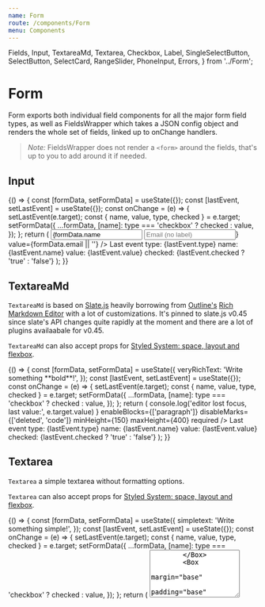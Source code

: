 ```yaml
---
name: Form
route: /components/Form
menu: Components
---
```



  Fields,
  Input,
  TextareaMd,
  Textarea,
  Checkbox,
  Label,
  SingleSelectButton,
  SelectButton,
  SelectCard,
  RangeSlider,
  PhoneInput,
  Errors,
} from '../Form';

# Form

Form exports both individual field components for all the major form field types,
as well as FieldsWrapper which takes a JSON config object and renders the whole set of fields, linked up to onChange handlers.

> _Note:_ FieldsWrapper does not render a `<form>` around the fields, that's up to you to add around it if needed.

## Input

<Props of={Input} />

<Playground>
  {() => {
    const [formData, setFormData] = useState({});
    const [lastEvent, setLastEvent] = useState({});
    const onChange = (e) => {
      setLastEvent(e.target);
      const { name, value, type, checked } = e.target;
      setFormData({
        ...formData,
        [name]: type === 'checkbox' ? checked : value,
      });
    };
    return (
      <Flex>
        <Box margin="base" padding="base" maxWidth="400px" bg="whiteout.darker">
          <Input
            name="name"
            label="Name (with default marginBottom)"
            placeholder="Name"
            onChange={onChange}
            value={formData.name || ''}
          />
          <Input
            name="email"
            placeholder="Email (no label)"
            onChange={onChange}
            icon={<FiMail />}
            value={formData.email || ''}
          />
        </Box>
        <Box
          margin="base"
          padding="base"
          maxWidth="300px"
          bg="neutral.darker"
          color="white"
          borderRadius="5px"
        >
          <Paragraph>Last event</Paragraph>
          <UnorderedList>
            <ListItem>type: {lastEvent.type}</ListItem>
            <ListItem>name: {lastEvent.name}</ListItem>
            <ListItem>value: {lastEvent.value}</ListItem>
            <ListItem>checked: {lastEvent.checked ? 'true' : 'false'}</ListItem>
          </UnorderedList>
        </Box>
      </Flex>
    );
  }}
</Playground>

## TextareaMd

`TextareaMd` is based on [Slate.js](https://docs.slatejs.org) heavily borrowing from [Outline's](http://getoutline.com) [Rich Markdown Editor](https://github.com/outline/rich-markdown-editor) with a lot of customizations.
It's pinned to slate.js v0.45 since slate's API changes quite rapidly at the moment and there are a lot of plugins availaabale for v0.45.

<Props of={TextareaMd} />

`TextareaMd` can also accept props for [Styled System: space, layout and flexbox](https://styled-system.com/api).

<Playground>
  {() => {
    const [formData, setFormData] = useState({
      veryRichText: 'Write something **bold**!',
    });
    const [lastEvent, setLastEvent] = useState({});
    const onChange = (e) => {
      setLastEvent(e.target);
      const { name, value, type, checked } = e.target;
      setFormData({
        ...formData,
        [name]: type === 'checkbox' ? checked : value,
      });
    };
    return (
      <Flex>
        <Box margin="base" padding="base" maxWidth="500px" bg="whiteout.darker">
          <TextareaMd
            name="veryRichText"
            label="Write something exciting"
            initialValue={formData.veryRichText || ''}
            onChange={onChange}
            onBlur={(e) =>
              console.log('editor lost focus, last value:', e.target.value)
            }
            enableBlocks={['paragraph']}
            disableMarks={['deleted', 'code']}
            minHeight={150}
            maxHeight={400}
            required
          />
        </Box>
        <Box
          margin="base"
          padding="base"
          maxWidth="300px"
          bg="neutral.darker"
          color="white"
          borderRadius="5px"
        >
          <Paragraph>Last event</Paragraph>
          <UnorderedList>
            <ListItem>type: {lastEvent.type}</ListItem>
            <ListItem>name: {lastEvent.name}</ListItem>
            <ListItem>value: {lastEvent.value}</ListItem>
            <ListItem>checked: {lastEvent.checked ? 'true' : 'false'}</ListItem>
          </UnorderedList>
        </Box>
      </Flex>
    );
  }}
</Playground>

## Textarea

`Textarea` a simple textarea without formatting options.

<Props of={Textarea} />

`Textarea` can also accept props for [Styled System: space, layout and flexbox](https://styled-system.com/api).

<Playground>
  {() => {
    const [formData, setFormData] = useState({
      simpletext: 'Write something simple!',
    });
    const [lastEvent, setLastEvent] = useState({});
    const onChange = (e) => {
      setLastEvent(e.target);
      const { name, value, type, checked } = e.target;
      setFormData({
        ...formData,
        [name]: type === 'checkbox' ? checked : value,
      });
    };
    return (
      <Flex>
        <Box margin="base" padding="base" maxWidth="500px" bg="whiteout.darker">
          <Textarea
            name="simpletext"
            label="Write something exciting"
            value={formData.simpletext || ''}
            onChange={onChange}
            minHeight={150}
            maxHeight={400}
            rows="6"
            required
          />
        </Box>
        <Box
          margin="base"
          padding="base"
          maxWidth="300px"
          bg="neutral.darker"
          color="white"
          borderRadius="5px"
        >
          <Paragraph>Last event</Paragraph>
          <UnorderedList>
            <ListItem>type: {lastEvent.type}</ListItem>
            <ListItem>name: {lastEvent.name}</ListItem>
            <ListItem>value: {lastEvent.value}</ListItem>
            <ListItem>checked: {lastEvent.checked ? 'true' : 'false'}</ListItem>
          </UnorderedList>
        </Box>
      </Flex>
    );
  }}
</Playground>

## Checkbox

Checkbox uses [rc-checkbox](https://github.com/react-component/checkbox) under the hood to handle events.

<Props of={Checkbox} />

Checkbox will expose an `event.target` with

- `name`
- `type` as `checkbox`
- `value` as a boolean indicating the `checked` value
- `checked` as a boolean indicating the `checked` value

Checkboxes need to be positioned with a `Box` for `margin` and `padding`

<Playground>
  {() => {
    const [formData, setFormData] = useState({ sendMarketing: true });
    const [lastEvent, setLastEvent] = useState({});
    const onChange = (e) => {
      setLastEvent(e.target);
      const { name, value, type, checked } = e.target;
      setFormData({
        ...formData,
        [name]: type === 'checkbox' ? checked : value,
      });
    };
    return (
      <Flex>
        <Box margin="base" padding="base" maxWidth="400px">
          <Input
            name="email"
            label="Email address"
            placeholder="Email"
            onChange={onChange}
            icon={<FiMail />}
            value={formData.email || ''}
          />
          <Box marginY="small">
            <Checkbox
              name="sendMarketing"
              checked={formData.sendMarketing || false}
              onChange={onChange}
              label="Send me marketing junk"
            />
          </Box>
          <Box marginY="small">
            <Checkbox
              name="acceptTandC"
              checked={formData.acceptTandC || false}
              onChange={onChange}
              label="I accept the Terms and Conditions"
            />
          </Box>
        </Box>
        <Box
          margin="base"
          padding="base"
          maxWidth="300px"
          bg="neutral.darker"
          color="white"
          borderRadius="5px"
        >
          <Paragraph>Last event</Paragraph>
          <UnorderedList>
            <ListItem>type: {lastEvent.type}</ListItem>
            <ListItem>name: {lastEvent.name}</ListItem>
            <ListItem>value: {lastEvent.value}</ListItem>
            <ListItem>checked: {lastEvent.checked ? 'true' : 'false'}</ListItem>
          </UnorderedList>
        </Box>
      </Flex>
    );
  }}
</Playground>

## SelectCard

<Props of={SelectCard} />

<Playground>
  {() => {
    const [formData, setFormData] = useState({ durations: ['1 day'] });
    const [lastEvent, setLastEvent] = useState({});
    const onChange = (e) => {
      setLastEvent(e.target);
      const { name, value, type, checked } = e.target;
      setFormData({ ...formData, [name]: value });
    };
    return (
      <Flex>
        <Box margin="base" padding="base" maxWidth="350px">
          <SelectCard
            name="durations"
            title="Select the duration of your experience"
            options={[
              { value: '1/2 day', label: '1/2 day' },
              { value: '1 day', label: '1 day' },
              { value: '2 days', label: '2 days' },
              { value: '1 week', label: '1 week' },
            ]}
            value={formData.durations}
            onChange={onChange}
            isMultiSelect
            marginBottom="base"
          />
          <SelectCard
            name="durations"
            title="Select the duration of your experience"
            options={[
              { value: '1/2 day', label: '1/2 day' },
              { value: '1 day', label: '1 day' },
              { value: '2 days', label: '2 days' },
              { value: '1 week', label: '1 week' },
            ]}
            value={formData.durations}
            onChange={onChange}
            isMultiSelect
            flexDirection="column"
          />
        </Box>
        <Box
          margin="base"
          padding="base"
          maxWidth="300px"
          bg="neutral.darker"
          color="white"
          borderRadius="5px"
        >
          <Paragraph>Last event</Paragraph>
          <UnorderedList>
            <ListItem>type: {lastEvent.type}</ListItem>
            <ListItem>name: {lastEvent.name}</ListItem>
            <ListItem>value: {JSON.stringify(lastEvent.value)}</ListItem>
            <ListItem>checked: {lastEvent.checked ? 'true' : 'false'}</ListItem>
          </UnorderedList>
        </Box>
      </Flex>
    );
  }}
</Playground>

## SelectButton

<Props of={SelectButton} />

<Playground>
  {() => {
    const [formData, setFormData] = useState({ durations: ['1 day'] });
    const [lastEvent, setLastEvent] = useState({});
    const onChange = (e) => {
      setLastEvent(e.target);
      const { name, value, type, checked } = e.target;
      setFormData({ ...formData, [name]: value });
    };
    return (
      <Flex>
        <Box margin="base" padding="base" maxWidth="500px" bg="whiteout.dark">
          <SelectButton
            name="durations"
            title="Select the duration of your experience"
            options={[
              { value: '1/2 day', label: '1/2 day' },
              { value: '1 day', label: '1 day' },
              { value: '2 days', label: '2 days' },
              { value: '1 week', label: '1 week' },
              { value: '2 weeks', label: '2 weeks' },
              { value: '1 month', label: '1 month' },
              { value: '1 quarter', label: '1 quarter' },
            ]}
            value={formData.durations}
            onChange={onChange}
            isMultiSelect
            marginBottom="base"
            numColumns={2}
            enableOther
            maxSelect={2}
          />
          <SelectButton
            name="durations"
            title="Select the duration of your experience"
            options={[
              { value: '1/2 day', label: '1/2 day' },
              { value: '1 day', label: '1 day' },
              { value: '2 days', label: '2 days' },
              { value: '1 week', label: '1 week' },
              { value: '2 weeks', label: '2 weeks' },
              { value: '1 month', label: '1 month' },
              { value: '1 quarter', label: '1 quarter' },
            ]}
            value={formData.durations}
            onChange={onChange}
            flexDirection="column"
            isMultiSelect
            enableWildcard
            wildcardText="All of the above"
          />
        </Box>
        <Box
          margin="base"
          padding="base"
          maxWidth="300px"
          bg="neutral.darker"
          color="white"
          borderRadius="5px"
        >
          <Paragraph>Last event</Paragraph>
          <UnorderedList>
            <ListItem>type: {lastEvent.type}</ListItem>
            <ListItem>name: {lastEvent.name}</ListItem>
            <ListItem>value: {JSON.stringify(lastEvent.value)}</ListItem>
            <ListItem>checked: {lastEvent.checked ? 'true' : 'false'}</ListItem>
          </UnorderedList>
        </Box>
      </Flex>
    );
  }}
</Playground>

## SingleSelectButton

<Props of={SingleSelectButton} />

We can use the `SingleSelectButton` with

- an `enableOther` flag and also
- add a `randomizeOptions` flag to randomize the options if we want to.

<Playground>
  {() => {
    const [formData, setFormData] = useState({ duration: '1 day' });
    const [lastEvent, setLastEvent] = useState({});
    const onChange = (e) => {
      setLastEvent(e.target);
      const { name, value, type, checked } = e.target;
      setFormData({
        ...formData,
        [name]: type === 'checkbox' ? checked : value,
      });
    };
    return (
      <Flex>
        <Box margin="base" padding="base" maxWidth="500px" bg="whiteout.dark">
          <SingleSelectButton
            name="duration"
            title="Select the duration of your experience"
            options={[
              { value: '1/2 day', label: '1/2 day' },
              { value: '1 day', label: '1 day' },
              { value: '1 week', label: '1 week' },
              { value: '2 weeks', label: '2 weeks' },
              { value: '1 month', label: '1 month' },
              { value: '1 quarter', label: '1 quarter' },
            ]}
            value={formData.duration}
            onChange={onChange}
            numColumns={2}
            enableOther
            randomizeOptions
            flexDirection="column"
          />
        </Box>
        <Box
          margin="base"
          padding="base"
          maxWidth="300px"
          bg="neutral.darker"
          color="white"
          borderRadius="5px"
        >
          <Paragraph>Last event</Paragraph>
          <UnorderedList>
            <ListItem>type: {lastEvent.type}</ListItem>
            <ListItem>name: {lastEvent.name}</ListItem>
            <ListItem>value: {lastEvent.value}</ListItem>
            <ListItem>checked: {lastEvent.checked ? 'true' : 'false'}</ListItem>
          </UnorderedList>
        </Box>
      </Flex>
    );
  }}
</Playground>

## Select

HDS exports `getSelectStyling(theme)` to be used with [React Select](https://react-select.com)

Invoke `getSelectStyling` by passing it the current theme object, to receive context-accurate `theme` and `styling` objects for all ReactSelect components.

### Standard Select

<Playground>
  {() => {
    const [lastEvent, setLastEvent] = useState({});
    const [formData, setFormData] = useState({
      select_multiple_with_preset_example: {
        value: 'Testing 123 value',
        label: 'testing-123-value',
      },
    });
    const onChange = (fieldName, event) => {
      setLastEvent(event.target);
      setFormData({
        ...formData,
        [event.target.name]: event.target.value,
      });
    };
    const options = [
      { value: 'chocolate', label: 'Chocolate' },
      { value: 'strawberry', label: 'Strawberry' },
      { value: 'vanilla', label: 'Vanilla' },
    ];
    const fields = [
      {
        name: 'select_one_example',
        type: 'select',
        label: `Select`,
        explain: 'Start typing to find your favorite flavor',
        options: options,
        value: formData.select_one_example || null,
      },
      {
        name: 'select_multiple_example',
        type: 'multi-select',
        label: `Select multiple if you dare`,
        options: options,
        value: formData.select_multiple_example || null,
      },
      {
        name: 'select_multiple_with_preset_example',
        type: 'multi-select',
        label: `Select multiple... preset by formData`,
        options: options,
        value: formData.select_multiple_with_preset_example || null,
      },
    ];
    return (
      <Flex>
        <Box margin="base" padding="base" maxWidth="400px">
          <Fields fields={fields} onChange={onChange} />
        </Box>
        <Box
          margin="small"
          padding="base"
          maxWidth="300px"
          bg="neutral.darker"
          color="white"
          borderRadius="5px"
        >
          <Paragraph>Last event</Paragraph>
          <UnorderedList>
            <ListItem>type: {lastEvent.type}</ListItem>
            <ListItem>name: {lastEvent.name}</ListItem>
            <ListItem>value: {JSON.stringify(lastEvent.value)}</ListItem>
            <ListItem>checked: {lastEvent.checked ? 'true' : 'false'}</ListItem>
            <ListItem>action: {lastEvent.action}</ListItem>
          </UnorderedList>
        </Box>
        <Box
          marginY="small"
          padding="base"
          maxWidth="250px"
          bg="neutral.darkest"
          color="white"
          borderRadius="5px"
        >
          <pre>
            <code>{JSON.stringify(formData, null, 2)}</code>
          </pre>
        </Box>
      </Flex>
    );
  }}
</Playground>

## Async & Creatable Select

<Playground>
  {() => {
    const [lastEvent, setLastEvent] = useState({});
    const [formData, setFormData] = useState({
      favorite_disco: {
        value: 'Testing 123 value',
        label: 'testing-123-value',
      },
    });
    const onChange = (fieldName, event) => {
      console.log(event);
      setLastEvent(event.target);
      setFormData({
        ...formData,
        [event.target.name]: event.target.value,
      });
    };
    const loadOptions = (inputValue) =>
      new Promise((resolve) => {
        setTimeout(() => {
          resolve([
            { value: inputValue, label: inputValue },
            { value: `Another ${inputValue}`, label: `another-${inputValue}` },
            {
              value: `Yet another ${inputValue}`,
              label: `yet-another-${inputValue}`,
            },
          ]);
        }, 500);
      });
    const fields = [
      {
        name: 'department',
        type: 'creatable-select',
        label: 'Your department, with a creatable-select',
        explain: `If you can't find your department create a new one`,
        options: [
          { value: 'Finance', label: 'finance' },
          { value: 'Marketing', label: 'marketing' },
          { value: 'Human Resources', label: 'human_resources' },
        ],
        value: formData.department || null,
      },
      {
        name: 'favorite_icecream',
        type: 'async-select',
        label: `Search it here with this async-select`,
        explain: 'Start typing to find your whatever',
        options: loadOptions,
        value: formData.favorite_icecream || null,
      },
      {
        name: 'favorite_disco',
        type: 'async-creatable-select',
        label: `Search it here with this async-creatable-select`,
        explain: 'Start typing to find... but its preset using formData',
        options: loadOptions,
        value: formData.favorite_disco || null,
      },
    ];
    return (
      <Flex>
        <Box margin="base" padding="base" maxWidth="400px">
          <Fields fields={fields} onChange={onChange} />
        </Box>
        <Box
          margin="small"
          padding="base"
          maxWidth="250px"
          bg="neutral.darker"
          color="white"
          borderRadius="5px"
        >
          <Paragraph>Last event</Paragraph>
          <UnorderedList>
            <ListItem>type: {lastEvent.type}</ListItem>
            <ListItem>name: {lastEvent.name}</ListItem>
            <ListItem>value: {JSON.stringify(lastEvent.value)}</ListItem>
            <ListItem>checked: {lastEvent.checked ? 'true' : 'false'}</ListItem>
            <ListItem>action: {lastEvent.action}</ListItem>
          </UnorderedList>
        </Box>
        <Box
          marginY="small"
          padding="base"
          maxWidth="250px"
          bg="neutral.darkest"
          color="white"
          borderRadius="5px"
        >
          <pre>
            <code>{JSON.stringify(formData, null, 2)}</code>
          </pre>
        </Box>
      </Flex>
    );
  }}
</Playground>

## RangeSlider

<Props of={RangeSlider} />
Props table might not render due to a [bug in docz](https://github.com/pedronauck/docz/issues/777)

<Playground>
  {() => {
    const [formData, setFormData] = useState({});
    const [lastEvent, setLastEvent] = useState({});
    const onChange = (e) => {
      setLastEvent(e.target);
      const { name, value } = e.target;
      setFormData({ ...formData, [name]: value });
    };
    return (
      <Flex>
        <Box margin="base" padding="base" maxWidth="400px">
          <Box bg="neutral.lighter">
            <RangeSlider
              name="engagement"
              value={formData.engagement}
              onChange={onChange}
            />
          </Box>
        </Box>
        <Box
          margin="base"
          padding="base"
          maxWidth="300px"
          bg="neutral.darker"
          color="white"
          borderRadius="5px"
        >
          <Paragraph>Last event</Paragraph>
          <UnorderedList>
            <ListItem>type: {lastEvent.type}</ListItem>
            <ListItem>name: {lastEvent.name}</ListItem>
            <ListItem>value: {lastEvent.value}</ListItem>
            <ListItem>checked: {lastEvent.checked ? 'true' : 'false'}</ListItem>
          </UnorderedList>
        </Box>
      </Flex>
    );
  }}
</Playground>

## Errors

<Props of={Errors} />
Props table might not render due to a [bug in docz](https://github.com/pedronauck/docz/issues/777)

<Playground>
  <Errors
    errors={[
      { msg: 'Custom errors from the backend' },
      new Error('And standard errors are supported'),
    ]}
  />
</Playground>

## Fields

<Props of={Fields} />

To render a complete form (without the form tag) use the `Fields` component.

Provide a config in object format like this:

```
fields = [
    {
      name: 'name',
      type: 'group',
      title: 'So, what is your name?',
      list: [
        {
          name: 'first_name',
          type: 'text',
          label: 'Your first name',
          placeholder: 'First name',
          required: true,
          renderWidth: 'full',
          maxLength: 25,
        },
        {
          name: 'last_name',
          type: 'text',
          label: 'Your surname',
          explain: 'Let me explain this',
          placeholder: 'Last Name',
          required: true,
          renderWidth: 'full',
          props: { marginBottom: 'none' }
        },
      ],
    },
    {
      name: 'phone',
      type: 'phoneinput',
      label: 'Your first name',
      placeholder: 'Phone Number',
      required: true,
      maxLength: 25,
    },
    {
      name: 'pitchmd',
      type: 'textareamd',
      title:
        'Pitch me baby, one more time! You got 30 seconds or 100 words. Go.',
      label: 'Your Pitch in Markdown',
      required: true,
      maxLength: 300,
      props: { minHeight: '150px' }
    },
    {
      name: 'pitch',
      type: 'textarea','
      title:
        'Pitch me baby, one more time! You got 30 seconds or 100 words. Go. This time in plain text.',
      label: 'Your Pitch Plain Text',
      required: true,
      maxLength: 300,
      props: { minHeight: '150px' }
    },
    {
      name: 'ready',
      type: 'checkbox',
      label: `I'm ready`,
    },
   {
      name: 'favourite_icecream',
      type: 'select',
      title:
        `What's your favourite ice cream flavor?`,
      label:
        `Select it from here`,
      explain: 'Start typing to find your favorite flavor',
      options: [
        { value: 'chocolate', label: 'Chocolate' },
        { value: 'strawberry', label: 'Strawberry' },
        { value: 'vanilla', label: 'Vanilla' }
      ]
    },
  ]
```

Field objects need to have a key `type` with one of the following values:

- `textarea` - renders a TextareaMd
- `creatable-select` - renders a [react-select Creatable](https://react-select.com/creatable) with HDS styling
- `select` or `multi-select` - renders a [react-select Select](https://react-select.com/home) with HDS styling (and `isMulti` prop)
- `async-select` - renders a [react-select Async](https://react-select.com/async) with HDS styling
- `group` - renderes adjecent fields, use the same field type for best layout, pass in grouped children fields in `list` key.
- any other type renders an [Input](#input) field and passes on the type as a prop
- **deprecated** `inline-submit` - renders an input field with an adjecent Seumut button (used in chat only, doesn't work well in conjuction with other fields.)

<Playground>
  {() => {
    const fieldsConfig = [
      {
        name: 'name',
        type: 'group',
        title: 'So, what is your name?',
        required: true,
        list: [
          {
            name: 'first_name',
            type: 'text',
            label: 'Your first name',
            placeholder: 'First name',
            required: true,
            renderWidth: 'full',
            maxLength: 25,
          },
          {
            name: 'last_name',
            type: 'text',
            label: 'Your surname',
            explain: 'Let me explain this',
            placeholder: 'Last Name',
            required: true,
            renderWidth: 'full',
            props: { marginBottom: 'none' },
          },
        ],
      },
      {
        name: 'phone',
        type: 'phoneinput',
        label: 'Your first name',
        placeholder: 'Phone Number',
        required: true,
        maxLength: 25,
      },
      {
        name: 'email',
        type: 'email',
        title: 'Provide your email for any communications',
        label: 'Email',
        explain: 'Your email address will not be shared with any third parties',
        placeholder: 'yourname@example.org',
        required: true,
        props: { marginBottom: 'none' },
      },
      {
        name: 'opt-in',
        type: 'single-select-button',
        title: 'Do you want to opt-in',
        explain: "We don't know for what either",
        options: [
          { value: 'hell no', label: 'Hell no!' },
          { value: 'oh yeah', label: 'Oh yeah!' },
        ],
        value: undefined,
        required: true,
      },
      {
        name: 'social',
        type: 'group',
        title: 'Socials...',
        list: [
          {
            name: 'instagram',
            type: 'text',
            label: 'Instagram',
            required: true,
            icon: <FiInstagram />,
          },
          {
            name: 'linkedin',
            type: 'text',
            label: 'LinkedIn Profile URL',
            icon: <FiLinkedin />,
          },
        ],
      },
      {
        name: 'pitchmd',
        type: 'textareamd',
        title:
          'Pitch me baby, one more time! You got 30 seconds or 100 words. Go.',
        label: 'Your Pitch in Markdown',
        required: true,
        maxLength: 300,
        props: { minHeight: '150px' },
      },
      {
        name: 'pitch',
        type: 'textarea',
        title:
          'Pitch me baby, one more time! You got 30 seconds or 100 words. Go. This time in plain text.',
        label: 'Your Pitch Plain Text',
        required: true,
        maxLength: 300,
        props: { minHeight: '150px' },
      },
      {
        name: 'ready',
        type: 'checkbox',
        label: `I'm ready`,
      },
      {
        name: 'favourite_icecream',
        type: 'select',
        title: `What's your favourite ice cream flavor?`,
        label: `Select it from here`,
        explain: 'Start typing to find your favorite flavor',
        options: [
          { value: 'chocolate', label: 'Chocolate' },
          { value: 'strawberry', label: 'Strawberry' },
          { value: 'vanilla', label: 'Vanilla' },
        ],
      },
      {
        name: 'message',
        type: 'inline-submit',
        placeholder: 'Type your message...',
        title: 'Chat with your host:',
        label: 'Message',
        submitText: 'Send',
      },
    ];
    const [formData, setFormData] = useState({});
    const handleChange = (fieldName, event) => {
      if (event && typeof event.preventDefault === 'function') {
        event.preventDefault();
      }
      if (event && event.target) {
        let newFormData = {
          ...formData,
          [fieldName]: event.target.value || event.target.checked,
        };
        setFormData(newFormData);
      }
    };
    const fieldsWithData = fieldsConfig.map((field) => {
      if (field.type === 'group') {
        let fieldsWithValue = { ...field };
        if (fieldsWithValue.list) {
          fieldsWithValue.list = fieldsWithValue.list.map((groupField) => {
            return { ...groupField, value: formData[groupField.name] };
          });
        }
        return fieldsWithValue;
      } else if (field.type === 'checkbox') {
        return { ...field, checked: formData[field.name] || false };
      } else {
        return { ...field, value: formData[field.name] };
      }
    });
    return <Fields fields={fieldsWithData} onChange={handleChange} />;
  }}
</Playground>

Can also be used to provide more styling to individual fields (such as: `maxLength`)

<Playground>
  {() => {
    const fieldsConfig = [
      {
        name: 'linkedin',
        type: 'text',
        label: 'LinkedIn Profile URL',
        icon: <FiLinkedin />,
        maxLength: 70,
      },
      {
        name: 'pitch',
        type: 'textarea',
        title:
          'Pitch me baby, one more time! You got 30 seconds or 100 words. Go.',
        label: 'Your Pitch',
        required: true,
        maxLength: 300,
        props: { minHeight: '100px' },
      },
    ];
    const handleChange = (fieldName, event) => {
      console.log(event.target);
    };
    return <Fields fields={fieldsConfig} onChange={handleChange} />;
  }}
</Playground>

## Sortable Drag&Drop Fields

<Props of={FieldsSortable} />

`FieldsSortable` behaves just like `Fields` with the only difference that it doesn't support grouped fields. It adds drag handles to each field and allows them to be ordered.

The drag and drop functionality is added by [react beautiful dnd](https://github.com/atlassian/react-beautiful-dnd), but `FieldsSortable` doesn't expose it's API, it'll take care of sorting the fields array and passes the sorted array back when it calls `onSort`.

<Playground>
  {() => {
    const [fieldsConfig, setFieldsConfig] = useState([
      {
        name: 'thing1',
        type: 'text',
        label: 'First thing',
      },
      {
        name: 'thing2',
        type: 'text',
        label: 'Second thing',
      },
      {
        name: 'thing3',
        type: 'text',
        label: 'Third thing',
      },
      {
        name: 'thing4',
        type: 'text',
        label: 'Fourth thing',
      },
    ]);
    const [formData, setFormData] = useState({});
    const handleChange = (fieldName, event) => {
      if (event && typeof event.preventDefault === 'function') {
        event.preventDefault();
      }
      if (event && event.target && event.target.value) {
        newFormData = {
          ...formData,
          [fieldName]: event.target.value || event.target.checked,
        };
      }
      setFormData(newFormData);
    };
    const handleSort = (newFieldsConfig) => {
      console.log(newFieldsConfig);
      setFieldsConfig(newFieldsConfig);
    };
    const fieldsWithData = fieldsConfig.map((field) => {
      return field.type === 'checkbox'
        ? { ...field, checked: formData[field.name] }
        : { ...field, value: formData[field.name] };
    });
    return (
      <FieldsSortable
        fields={fieldsWithData}
        onChange={handleChange}
        onSort={handleSort}
      />
    );
  }}
</Playground>

## PhoneInput

<Props of={PhoneInput} />

<Playground>
  {() => {
    const [formData, setFormData] = useState({});
    const [lastEvent, setLastEvent] = useState({});
    const onChange = (e) => {
      setLastEvent(e.target);
      const { name, value, type, checked } = e.target;
      setFormData({
        ...formData,
        [name]: type === 'checkbox' ? checked : value,
      });
    };
    return (
      <Flex>
        <Box margin="base" padding="base" maxWidth="400px">
          <PhoneInput
            marginBottom="none"
            name="phone"
            type="tel"
            placeholder="Phone number (no marginBottom)"
            onChange={onChange}
            value={formData.phone || ''}
            label="Phone Number "
            required
          />
        </Box>
        <Box
          margin="base"
          padding="base"
          maxWidth="300px"
          bg="neutral.darker"
          color="white"
          borderRadius="5px"
        >
          <Paragraph>Last event</Paragraph>
          <UnorderedList>
            <ListItem>type: {lastEvent.type}</ListItem>
            <ListItem>name: {lastEvent.name}</ListItem>
            <ListItem>value: {lastEvent.value}</ListItem>
          </UnorderedList>
        </Box>
      </Flex>
    );
  }}
</Playground>
